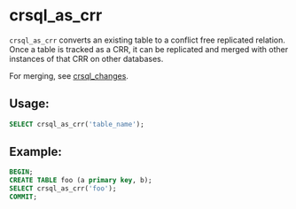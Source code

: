 # crsql_as_crr

`crsql_as_crr` converts an existing table to a conflict free replicated relation. Once a table is tracked as a CRR, it can be replicated and merged with other instances of that CRR on other databases.

For merging, see [crsql_changes](./crsql_changes).

## Usage:

```sql
SELECT crsql_as_crr('table_name');
```

## Example:

```sql
BEGIN;
CREATE TABLE foo (a primary key, b);
SELECT crsql_as_crr('foo');
COMMIT;
```

